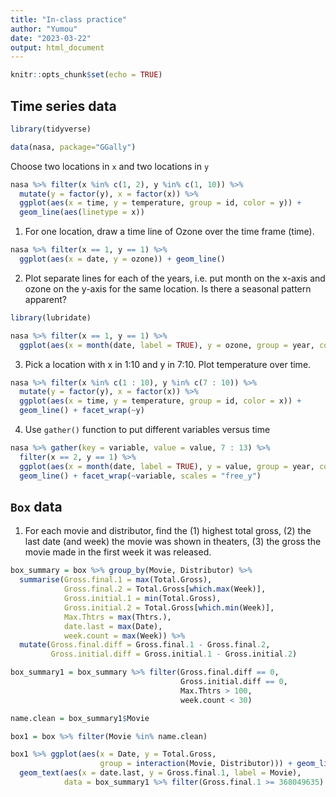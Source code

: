 ```yaml
---
title: "In-class practice"
author: "Yumou"
date: "2023-03-22"
output: html_document
---
```


```r
knitr::opts_chunk$set(echo = TRUE)
```

## Time series data

```r
library(tidyverse)

data(nasa, package="GGally")
```

Choose two locations in `x` and two locations in `y`

```r
nasa %>% filter(x %in% c(1, 2), y %in% c(1, 10)) %>% 
  mutate(y = factor(y), x = factor(x)) %>%
  ggplot(aes(x = time, y = temperature, group = id, color = y)) + 
  geom_line(aes(linetype = x))

```

1. For one location, draw a time line of Ozone over the time frame (time).

```r
nasa %>% filter(x == 1, y == 1) %>%
  ggplot(aes(x = date, y = ozone)) + geom_line()
```

2. Plot separate lines for each of the years, i.e. put month on the x-axis and ozone on the y-axis for the same location. Is there a seasonal pattern apparent?

```r
library(lubridate)

nasa %>% filter(x == 1, y == 1) %>% 
  ggplot(aes(x = month(date, label = TRUE), y = ozone, group = year, color = factor(year))) + geom_line()
```

3. Pick a location with x in 1:10 and y in 7:10. Plot temperature over time.

```r
nasa %>% filter(x %in% c(1 : 10), y %in% c(7 : 10)) %>% 
  mutate(y = factor(y), x = factor(x)) %>%
  ggplot(aes(x = time, y = temperature, group = id, color = x)) + 
  geom_line() + facet_wrap(~y)
```

4. Use `gather()` function to put different variables versus time

```r
nasa %>% gather(key = variable, value = value, 7 : 13) %>%
  filter(x == 2, y == 1) %>% 
  ggplot(aes(x = month(date, label = TRUE), y = value, group = year, color = year)) + 
  geom_line() + facet_wrap(~variable, scales = "free_y")
```

## `Box` data

1. For each movie and distributor, find the (1) highest total gross, (2) the last date (and week) the movie was shown in theaters, (3) the gross the movie made in the first week it was released.

```r
box_summary = box %>% group_by(Movie, Distributor) %>%
  summarise(Gross.final.1 = max(Total.Gross),
            Gross.final.2 = Total.Gross[which.max(Week)],
            Gross.initial.1 = min(Total.Gross),
            Gross.initial.2 = Total.Gross[which.min(Week)],
            Max.Thtrs = max(Thtrs.),
            date.last = max(Date),
            week.count = max(Week)) %>%
  mutate(Gross.final.diff = Gross.final.1 - Gross.final.2,
         Gross.initial.diff = Gross.initial.1 - Gross.initial.2)

box_summary1 = box_summary %>% filter(Gross.final.diff == 0,
                                      Gross.initial.diff == 0,
                                      Max.Thtrs > 100,
                                      week.count < 30)

name.clean = box_summary1$Movie

box1 = box %>% filter(Movie %in% name.clean)
```

```r
box1 %>% ggplot(aes(x = Date, y = Total.Gross, 
                    group = interaction(Movie, Distributor))) + geom_line() +
  geom_text(aes(x = date.last, y = Gross.final.1, label = Movie), 
            data = box_summary1 %>% filter(Gross.final.1 >= 368049635) )
```

